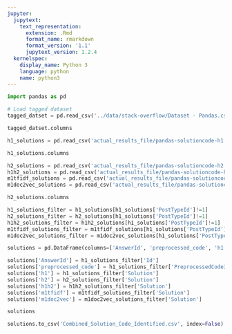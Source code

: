 ```yaml
---
jupyter:
  jupytext:
    text_representation:
      extension: .Rmd
      format_name: rmarkdown
      format_version: '1.1'
      jupytext_version: 1.2.4
  kernelspec:
    display_name: Python 3
    language: python
    name: python3
---
```


```python
import pandas as pd
```

```python
# Load tagged dataset
tagged_datset = pd.read_csv('../data/stack-overflow/Dataset - Pandas.csv')
```

```python
tagged_datset.columns
```

```python
h1_solutions = pd.read_csv('actual_results_file/pandas-solutioncode-h1.csv')
```

```python
h1_solutions.columns
```

```python
h2_solutions = pd.read_csv('actual_results_file/pandas-solutioncode-h2.csv')
h1h2_solutions = pd.read_csv('actual_results_file/pandas-solutioncode-h1h2.csv')
m1tfidf_solutions = pd.read_csv('actual_results_file/pandas-solutioncode-m1.csv')
m1doc2vec_solutions = pd.read_csv('actual_results_file/pandas-solutioncode-m1-doc2vec.csv')
```

```python
h2_solutions.columns
```

```python
h1_solutions_filter = h1_solutions[h1_solutions['PostTypeId']!=1]
h2_solutions_filter = h2_solutions[h1_solutions['PostTypeId']!=1]
h1h2_solutions_filter = h1h2_solutions[h1_solutions['PostTypeId']!=1]
m1tfidf_solutions_filter = m1tfidf_solutions[h1_solutions['PostTypeId']!=1]
m1doc2vec_solutions_filter = m1doc2vec_solutions[h1_solutions['PostTypeId']!=1]
```

```python
solutions = pd.DataFrame(columns=['AnswerId', 'preprocessed_code', 'h1', 'h2', 'h1h2', 'm1tfidf', 'm1doc2vec'])
```

```python
solutions['AnswerId'] = h1_solutions_filter['Id']
solutions['preprocessed_code'] = h1_solutions_filter['PreprocessedCode3']
solutions['h1'] = h1_solutions_filter['Solution']
solutions['h2'] = h2_solutions_filter['Solution']
solutions['h1h2'] = h1h2_solutions_filter['Solution']
solutions['m1tfidf'] = m1tfidf_solutions_filter['Solution']
solutions['m1doc2vec'] = m1doc2vec_solutions_filter['Solution']
```

```python
solutions
```

```python
solutions.to_csv('Combined_Solution_Code_Identified.csv', index=False)
```
